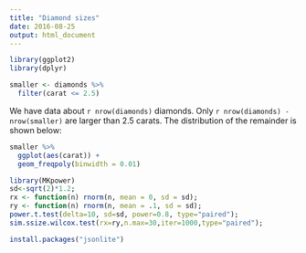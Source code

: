 ```yaml
---
title: "Diamond sizes"
date: 2016-08-25
output: html_document
---
```


```r
library(ggplot2)
library(dplyr)

smaller <- diamonds %>% 
  filter(carat <= 2.5)
```

We have data about `r nrow(diamonds)` diamonds. Only 
`r nrow(diamonds) - nrow(smaller)` are larger than
2.5 carats. The distribution of the remainder is shown
below:

```r
smaller %>% 
  ggplot(aes(carat)) + 
  geom_freqpoly(binwidth = 0.01)
```

```r
library(MKpower)
sd<-sqrt(2)*1.2;
rx <- function(n) rnorm(n, mean = 0, sd = sd);
ry <- function(n) rnorm(n, mean = .1, sd = sd);
power.t.test(delta=10, sd=sd, power=0.8, type="paired");
sim.ssize.wilcox.test(rx=ry,n.max=30,iter=1000,type="paired");
```

```r
install.packages("jsonlite")
```